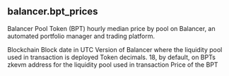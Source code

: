 ## balancer.bpt_prices 
Balancer Pool Token (BPT) hourly median price by pool on Balancer, an automated portfolio manager and trading platform.


<ParamField path="blockchain">
Blockchain
</ParamField>
<ParamField path="day">
Block date in UTC
</ParamField>
<ParamField path="version">
Version of Balancer where the liquidity pool used in transaction is deployed
</ParamField>
<ParamField path="decimals">
Token decimals. 18, by default, on BPTs
</ParamField>
<ParamField path="contract_address">
zkevm address for the liquidity pool used in transaction
</ParamField>
<ParamField path="bpt_price">
Price of the BPT
</ParamField>
